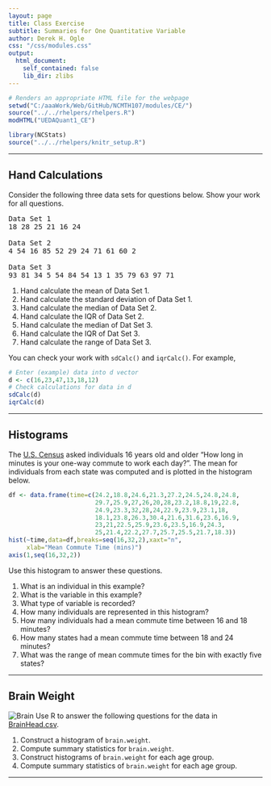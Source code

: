 ```yaml
---
layout: page
title: Class Exercise
subtitle: Summaries for One Quantitative Variable
author: Derek H. Ogle
css: "/css/modules.css"
output:
  html_document:
    self_contained: false
    lib_dir: zlibs
---
```


```r
# Renders an appropriate HTML file for the webpage
setwd("C:/aaaWork/Web/GitHub/NCMTH107/modules/CE/")
source("../../rhelpers/rhelpers.R")
modHTML("UEDAQuant1_CE")
```

```r
library(NCStats)
source("../../rhelpers/knitr_setup.R")
```

----

## Hand Calculations

Consider the following three data sets for questions below. Show your work for all questions.

<pre>
Data Set 1
18 28 25 21 16 24

Data Set 2
4 54 16 85 52 29 24 71 61 60 2

Data Set 3
93 81 34 5 54 84 54 13 1 35 79 63 97 71
</pre>

1. Hand calculate the mean of Data Set 1.
1. Hand calculate the standard deviation of Data Set 1.
1. Hand calculate the median of Data Set 2.
1. Hand calculate the IQR of Data Set 2.
1. Hand calculate the median of Dat Set 3.
1. Hand calculate the IQR of Dat Set 3.
1. Hand calculate the range of Data Set 3.

You can check your work with `sdCalc()` and `iqrCalc()`. For example,
```r
# Enter (example) data into d vector
d <- c(16,23,47,13,18,12)
# Check calculations for data in d
sdCalc(d)
iqrCalc(d)
```

----

## Histograms

The [U.S. Census](http://www.indexmundi.com/facts/united-states/quick-facts/all-states/average-commute-time#map) asked individuals 16 years old and older "How long in minutes is your one-way commute to work each day?".  The mean for individuals from each state was computed and is plotted in the histogram below.

```r
df <- data.frame(time=c(24.2,18.8,24.6,21.3,27.2,24.5,24.8,24.8,
                        29.7,25.9,27,26,20,28,23.2,18.8,19,22.8,
                        24.9,23.3,32,28,24,22.9,23.9,23.1,18,
                        18.1,23.8,26.3,30.4,21.6,31.6,23.6,16.9,
                        23,21,22.5,25.9,23.6,23.5,16.9,24.3,
                        25,21.4,22.2,27.7,25.7,25.5,21.7,18.3))
hist(~time,data=df,breaks=seq(16,32,2),xaxt="n",
     xlab="Mean Commute Time (mins)")
axis(1,seq(16,32,2))
```

Use this histogram to answer these questions.

1. What is an individual in this example?
1. What is the variable in this example?
1. What type of variable is recorded?
1. How many individuals are represented in this histogram?
1. How many individuals had a mean commute time between 16 and 18 minutes?
1. How many states had a mean commute time between 18 and 24 minutes?
1. What was the range of mean commute times for the bin with exactly five states?

----


## Brain Weight
<img src="zimgs/brain.jpg" alt="Brain" class="img-right">
Use R to answer the following questions for the data in [BrainHead.csv](https://raw.githubusercontent.com/droglenc/NCData/master/BrainHead.csv).

1. Construct a histogram of `brain.weight`.
1. Compute summary statistics for `brain.weight`.
1. Construct histograms of `brain.weight` for each age group.
1. Compute summary statistics of `brain.weight` for each age group.

----
